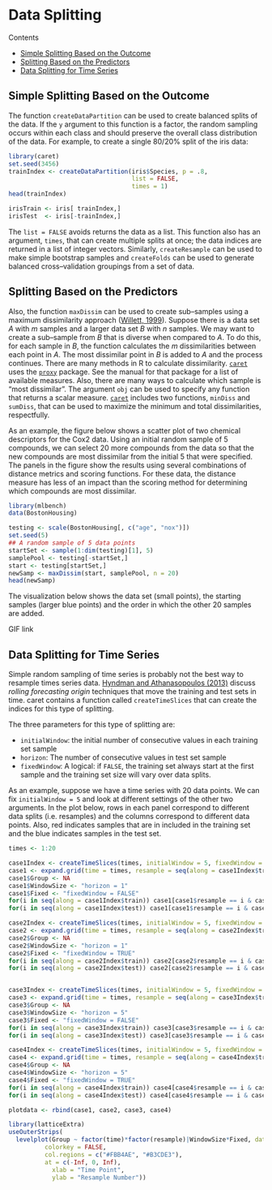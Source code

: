 # Data Splitting

Contents

 - [Simple Splitting Based on the Outcome](#outcome)
 - [Splitting Based on the Predictors](#predictors)
 - [Data Splitting for Time Series](#time)

<div id="outcome"></div>

## Simple Splitting Based on the Outcome


The function `createDataPartition` can be used to create balanced splits of the data. If the `y` argument to this function is a factor, the random sampling occurs within each class and should preserve the overall class distribution of the data. For example, to create a single 80/20% split of the iris data:

```r
library(caret)
set.seed(3456)
trainIndex <- createDataPartition(iris$Species, p = .8, 
                                  list = FALSE, 
                                  times = 1)
head(trainIndex)

irisTrain <- iris[ trainIndex,]
irisTest  <- iris[-trainIndex,]
```

The `list = FALSE` avoids returns the data as a list. This function also has an argument, `times`, that can create multiple splits at once; the data indices are returned in a list of integer vectors. Similarly, `createResample` can be used to make simple bootstrap samples and `createFolds` can be used to generate balanced cross–validation groupings from a set of data.

<div id="predictors"></div>

## Splitting Based on the Predictors

Also, the function `maxDissim` can be used to create sub–samples using a maximum dissimilarity approach ([Willett, 1999](http://www.liebertonline.com/doi/abs/10.1089/106652799318382)). Suppose there is a data set *A* with *m* samples and a larger data set *B* with *n* samples. We may want to create a sub–sample from *B* that is diverse when compared to *A*. To do this, for each sample in *B*, the function calculates the *m* dissimilarities between each point in *A*. The most dissimilar point in *B* is added to *A* and the process continues. There are many methods in R to calculate dissimilarity. [`caret`](http://cran.r-project.org/web/packages/caret/index.html) uses the [`proxy`](http://cran.r-project.org/web/packages/proxy/index.html) package. See the manual for that package for a list of available measures. Also, there are many ways to calculate which sample is "most dissimilar". The argument `obj` can be used to specify any function that returns a scalar measure. [`caret`](http://cran.r-project.org/web/packages/caret/index.html) includes two functions, `minDiss` and `sumDiss`, that can be used to maximize the minimum and total dissimilarities, respectfully. 

As an example, the figure below shows a scatter plot of two chemical descriptors for the Cox2 data. Using an initial random sample of 5 compounds, we can select 20 more compounds from the data so that the new compounds are most dissimilar from the initial 5 that were specified. The panels in the figure show the results using several combinations of distance metrics and scoring functions. For these data, the distance measure has less of an impact than the scoring method for determining which compounds are most dissimilar.

```r
library(mlbench)
data(BostonHousing)

testing <- scale(BostonHousing[, c("age", "nox")])
set.seed(5)
## A random sample of 5 data points
startSet <- sample(1:dim(testing)[1], 5)
samplePool <- testing[-startSet,]
start <- testing[startSet,]
newSamp <- maxDissim(start, samplePool, n = 20)
head(newSamp)
``` 

The visualization below shows the data set (small points), the starting samples (larger blue points) and the order in which the other 20 samples are added.

GIF link

## Data Splitting for Time Series

Simple random sampling of time series is probably not the best way to resample times series data. [Hyndman and Athanasopoulos (2013)](https://www.otexts.org/fpp/2/5) discuss *rolling forecasting origin* techniques that move the training and test sets in time. caret contains a function called `createTimeSlices` that can create the indices for this type of splitting.

The three parameters for this type of splitting are:

 - `initialWindow`: the initial number of consecutive values in each training set sample
 - `horizon`: The number of consecutive values in test set sample
 - `fixedWindow`: A logical: if `FALSE`, the training set always start at the first sample and the training set size will vary over data splits.

As an example, suppose we have a time series with 20 data points. We can fix `initialWindow = 5` and look at different settings of the other two arguments. In the plot below, rows in each panel correspond to different data splits (i.e. resamples) and the columns correspond to different data points. Also, red indicates samples that are in included in the training set and the blue indicates samples in the test set.

```r
times <- 1:20

case1Index <- createTimeSlices(times, initialWindow = 5, fixedWindow = FALSE)
case1 <- expand.grid(time = times, resample = seq(along = case1Index$train))
case1$Group <- NA
case1$WindowSize <- "horizon = 1"
case1$Fixed <- "fixedWindow = FALSE"
for(i in seq(along = case1Index$train)) case1[case1$resample == i & case1$time %in% case1Index$train[[i]], "Group"] <- -1
for(i in seq(along = case1Index$test)) case1[case1$resample == i & case1$time %in% case1Index$test[[i]], "Group"] <- 1

case2Index <- createTimeSlices(times, initialWindow = 5, fixedWindow = TRUE)
case2 <- expand.grid(time = times, resample = seq(along = case2Index$train))
case2$Group <- NA
case2$WindowSize <- "horizon = 1"
case2$Fixed <- "fixedWindow = TRUE"
for(i in seq(along = case2Index$train)) case2[case2$resample == i & case2$time %in% case2Index$train[[i]], "Group"] <- -1
for(i in seq(along = case2Index$test)) case2[case2$resample == i & case2$time %in% case2Index$test[[i]], "Group"] <- 1


case3Index <- createTimeSlices(times, initialWindow = 5, fixedWindow = FALSE, horizon = 5)
case3 <- expand.grid(time = times, resample = seq(along = case3Index$train))
case3$Group <- NA
case3$WindowSize <- "horizon = 5"
case3$Fixed <- "fixedWindow = FALSE"
for(i in seq(along = case3Index$train)) case3[case3$resample == i & case3$time %in% case3Index$train[[i]], "Group"] <- -1
for(i in seq(along = case3Index$test)) case3[case3$resample == i & case3$time %in% case3Index$test[[i]], "Group"] <- 1

case4Index <- createTimeSlices(times, initialWindow = 5, fixedWindow = TRUE, horizon = 5)
case4 <- expand.grid(time = times, resample = seq(along = case4Index$train))
case4$Group <- NA
case4$WindowSize <- "horizon = 5"
case4$Fixed <- "fixedWindow = TRUE"
for(i in seq(along = case4Index$train)) case4[case4$resample == i & case4$time %in% case4Index$train[[i]], "Group"] <- -1
for(i in seq(along = case4Index$test)) case4[case4$resample == i & case4$time %in% case4Index$test[[i]], "Group"] <- 1

plotdata <- rbind(case1, case2, case3, case4)

library(latticeExtra)
useOuterStrips(
  levelplot(Group ~ factor(time)*factor(resample)|WindowSize*Fixed, data = plotdata,  
          colorkey = FALSE,
          col.regions = c("#FBB4AE", "#B3CDE3"),
          at = c(-Inf, 0, Inf),
            xlab = "Time Point",
            ylab = "Resample Number")) 
```  

